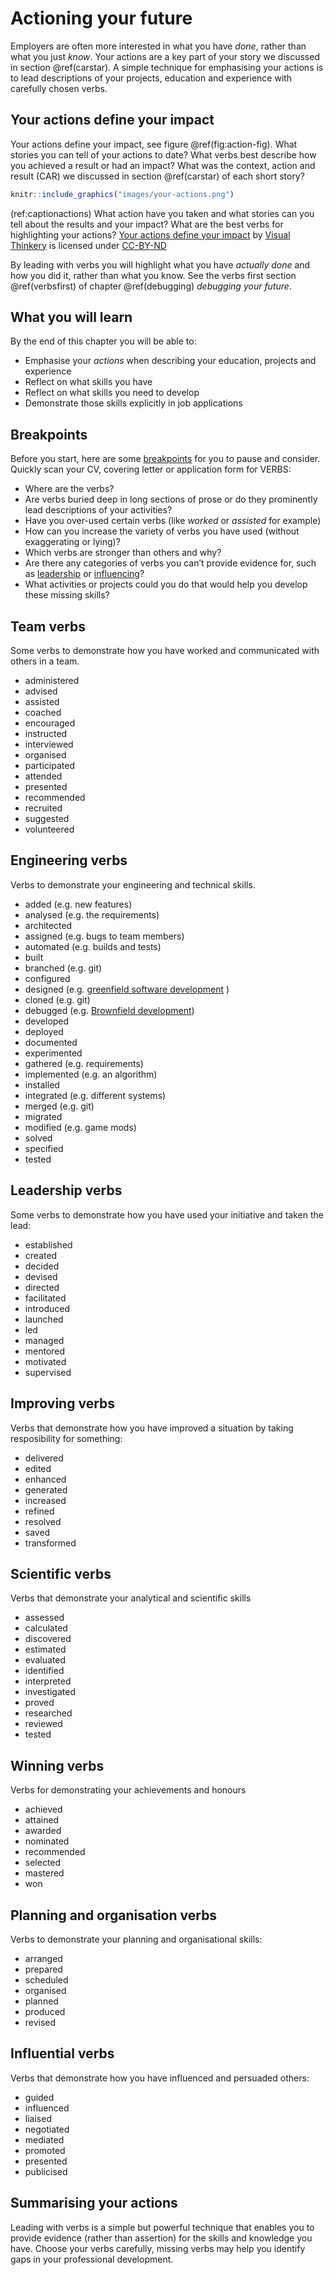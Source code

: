 # Actioning your future {#actioning}

Employers are often more interested in what you have *done*, rather than what you just *know*. Your actions are a key part of your story we discussed in section \@ref(carstar). A simple technique for emphasising your actions is to lead  descriptions of your projects, education and experience with carefully chosen verbs.

## Your actions define your impact {#impact}
Your actions define your impact, see figure \@ref(fig:action-fig). What stories you can tell of your actions to date? What verbs best describe how you achieved a result or had an impact? What was the context, action and result (CAR) we discussed in section \@ref(carstar) of each short story?

```r
knitr::include_graphics("images/your-actions.png")
```
(ref:captionactions) What action have you taken and what stories can you tell about the results and your impact? What are the best verbs for highlighting your actions? [Your actions define your impact](https://bryanmmathers.com/your-actions-define-your-impact/) by [Visual Thinkery](https://visualthinkery.com/) is licensed under [CC-BY-ND](https://creativecommons.org/licenses/by-nd/4.0/)

By leading with verbs you will highlight what you have *actually done* and how you did it, rather than what you know. See the verbs first section \@ref(verbsfirst) of chapter \@ref(debugging) *debugging your future*.

## What you will learn {#ilo17}

By the end of this chapter you will be able to:

* Emphasise your *actions* when describing your education, projects and experience
* Reflect on what skills you have
* Reflect on what skills you need to develop
* Demonstrate those skills explicitly in job applications

## Breakpoints {#bp17}

Before you start, here are some [breakpoints](https://en.wikipedia.org/wiki/Breakpoint) for you to pause and consider. Quickly scan your CV, covering letter or application form for VERBS:

* Where are the verbs?
* Are verbs buried deep in long sections of prose or do they prominently lead descriptions of your activities?
* Have you over-used certain verbs (like *worked* or *assisted* for example)
* How can you increase the variety of verbs you have used (without exaggerating or lying)?
* Which verbs are stronger than others and why?
* Are there any categories of verbs you can't provide evidence for, such as [leadership](#leading) or [influencing](#influencing)?
* What activities or projects could you do that would help you develop these missing skills?

## Team verbs {#joining}

Some verbs to demonstrate how you have worked and communicated with others in a team.

* administered
* advised
* assisted
* coached
* encouraged
* instructed
* interviewed
* organised
* participated
* attended
* presented
* recommended
* recruited
* suggested
* volunteered


## Engineering verbs {#engineering}

Verbs to demonstrate your engineering and technical skills.

* added (e.g. new features)
* analysed (e.g. the requirements)
* architected
* assigned (e.g. bugs to team members)
* automated (e.g. builds and tests)
* built
* branched (e.g. git)
* configured
* designed (e.g. [greenfield software development](https://en.wikipedia.org/wiki/Greenfield_project) )
* cloned (e.g. git)
* debugged (e.g. [Brownfield development](https://en.wikipedia.org/wiki/Brownfield_(software_development) )) <!-- weird bracket bug here-->
* developed
* deployed
* documented
* experimented
* gathered (e.g. requirements)
* implemented (e.g. an algorithm)
* installed
* integrated (e.g. different systems)
* merged (e.g. git)
* migrated
* modified (e.g. game mods)
* solved
* specified
* tested

## Leadership verbs {#leading}

Some verbs to demonstrate how you have used your initiative and taken the lead:

* established
* created
* decided
* devised
* directed
* facilitated
* introduced
* launched
* led
* managed
* mentored
* motivated
* supervised


## Improving verbs {#improving}

Verbs that demonstrate how you have improved a situation by taking resposibility for something:

* delivered
* edited
* enhanced
* generated
* increased
* refined
* resolved
* saved
* transformed

## Scientific verbs {#scientific}
Verbs that demonstrate your analytical and scientific skills

* assessed
* calculated
* discovered
* estimated
* evaluated
* identified
* interpreted
* investigated
* proved
* researched  
* reviewed
* tested

## Winning verbs {#winning}

Verbs for demonstrating your achievements and honours

* achieved
* attained
* awarded
* nominated
* recommended
* selected
* mastered
* won

## Planning and organisation verbs  {#planning}

Verbs to demonstrate your planning and organisational skills:

* arranged
* prepared
* scheduled
* organised
* planned
* produced
* revised

## Influential verbs  {#influencing}

Verbs that demonstrate how you have influenced and persuaded others:

* guided
* influenced
* liaised
* negotiated
* mediated
* promoted
* presented
* publicised


## Summarising your actions

Leading with verbs is a simple but powerful technique that enables you to provide evidence (rather than assertion) for the skills and knowledge you have. Choose your verbs carefully, missing verbs may help you identify gaps in your professional development.
